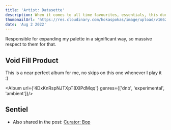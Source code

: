 ```yaml
---
title: 'Artist: Datasette'
description: When it comes to all time favourites, essentials, this dude is right up there with the likes of bop.
thumbnailUrl: 'https://res.cloudinary.com/hokaspokas/image/upload/v1662309546/goosebumpsfm/datassette.jpg'
date: 'Aug 2 2022'
---
```


Responsible for expanding my palette in a significant way, so massive respect to them for that.

## Void Fill Product
This is a near perfect album for me, no skips on this one whenever I play it :)

<Album url={'4DxKnRspNJTXpT8XIPdMqq'} genres={['dnb', 'experimental', 'ambient']}/>

## Sentiel
- Also shared in the post: <a href='/curated/curator-bop'>Curator: Bop</a>

<Track url={'29YAK3zURYvDu5D51Doqc9'} genres={['braindance', 'gooey']} blurb='It is pretty hard to pick a favourite track from this EP!'/>